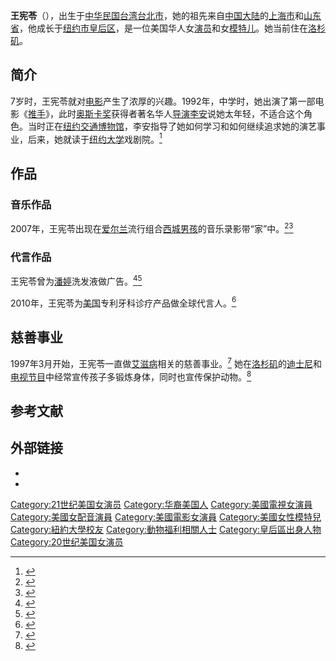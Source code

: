{{藝人
| 姓名     = 王宪苓
| 類型     = 女演员
| 圖片     =
| 圖片尺寸 = 280px
| 圖片簡介 = 王宪苓
| 原名     = 
| 外文名   = | 外文     = | 羅馬拼音 = 
| 英文名   =  Linda Wang
| 綽號     = 
| 國籍     = {{USA}}
| 民族     = [[漢族|漢族]]
| 籍貫     =
| 出生日期 = 10月10日（生年不详）
| 出生地點 = {{ROC}}[[台北市|台北市]]
| 逝世日期 = <!--卒年在前生年在后{{death date and age|YYYY|MM|DD|YYYY|MM|DD}} -->
| 逝世地點 = 
| 職業     = [[演员|演员]]、[[模特儿|模特儿]]
| 語言     = [[汉语|汉语]]、[[英语|英语]]
| 教育程度 = [[纽约大学|纽约大学]]
| 宗教信仰 =  | 配偶     = 
| 音樂類型 = 
| 出身地   =   | 出道作   =   | 出道日期 = 
| 代表作   = 
| 活躍年代 = 1982年至今
| 唱片公司 =
| 經紀公司 = 
| 網站     = <!-- {{URL|www.example.com}} -->
| 相關團體 =
| 獎項     = 
| IMDb    = 
| 現任成員 =
| 過往成員 = 
| 音樂專輯 = 
| 電影     = 
| 電視節目 = | 舞臺劇   =  | 書籍     = 
}}
'''王宪苓'''（{{bd||10月10日}}），出生于[[中华民国|中华民国]][[台湾|台湾]][[台北市|台北市]]，她的祖先来自[[中国大陆|中国大陆]]的[[上海市|上海市]]和[[山东省|山东省]]，他成长于[[纽约市|纽约市]][[皇后区|皇后区]]，是一位美国华人女[[演员|演员]]和女[[模特儿|模特儿]]。她当前住在[[洛杉矶|洛杉矶]]。

== 简介 ==
7岁时，王宪苓就对[[电影|电影]]产生了浓厚的兴趣。1992年，中学时，她出演了第一部电影《[[推手|推手]]》，此时[[奥斯卡奖|奥斯卡奖]]获得者著名华人[[导演|导演]][[李安|李安]]说她太年轻，不适合这个角色。当时正在[[纽约交通博物馆|纽约交通博物馆]]，李安指导了她如何学习和如何继续追求她的演艺事业，后来，她就读于[[纽约大学|纽约大学]]戏剧院。<ref>{{Cite web |url=http://www.nt2099.com/INTERVIEWS/linda_wang/ |title=nt2099 Entertainment: Dennis A. Amith interviews Linda Wang |publisher=Nt2099.com |date= |accessdate=2008-12-26 |archive-date=2009-01-23 |archive-url=https://web.archive.org/web/20090123102351/http://nt2099.com/INTERVIEWS/linda_wang/ |dead-url=no }}</ref>

== 作品 ==
=== 音乐作品===
2007年，王宪苓出现在[[爱尔兰|爱尔兰]]流行组合[[西城男孩|西城男孩]]的音乐录影带“家”中。<ref>{{Cite web|url=http://www.worldjournal.com/wj-la-news.php?nt_seq_id=1593294|title=世界日報──洛杉磯新聞|publisher=Worldjournal.com|date=|accessdate=2008-12-26}}{{dead link|date=2018年1月 |bot=InternetArchiveBot |fix-attempted=yes }}</ref><ref>{{Cite web |url=http://www.thecommitted.com/cgi-bin/index.cgi?action=viewnews&id=174 |title=We are TheCommitted... Committed to Westlife |publisher=Thecommitted.com |date= |accessdate=2008-12-26 |archive-date=2011-07-16 |archive-url=https://web.archive.org/web/20110716225633/http://www.thecommitted.com/cgi-bin/index.cgi?action=viewnews&id=174 |dead-url=yes }}</ref>

=== 代言作品 ===
王宪苓曾为[[潘婷|潘婷]]洗发液做广告。<ref>{{Cite web |url=http://www.nt2099.com/gotrice/gotrice_linda.html |title=nt2099 - Got Rice? with Linda Wang |publisher=Nt2099.com |date= |accessdate=2008-12-26 |archive-date=2018-10-16 |archive-url=https://web.archive.org/web/20181016001903/http://www.nt2099.com/gotrice/gotrice_linda.html |dead-url=no }}</ref><ref>{{Cite news |last=Marie |first=Karen |url=http://www.hairboutique.com/tips/tip180064.htm |title=Linda Wang: Beautiful Asian American Hair Celebrity - Latest Scoops |publisher=Hairboutique.com |date=2006-07-24 |accessdate=2008-12-26 |archive-date=2008-09-22 |archive-url=https://web.archive.org/web/20080922015158/http://www.hairboutique.com/tips/tip180064.htm |dead-url=no }}</ref>

2010年，王宪苓为[[美国|美国]]专利牙科诊疗产品做全球代言人。<ref>{{cite web |url=http://gb.chinareviewnews.com/crn-webapp/doc/docDetailCNML.jsp?coluid=7&kindid=0&docid=101312095 |title=华裔女星晋身全球专利品代言 演讽刺伍兹剧 |accessdate=2010年 |work= |publisher=中国评论新闻网 |language=zh-cn |archive-date=2016-03-05 |archive-url=https://web.archive.org/web/20160305134656/http://gb.chinareviewnews.com/crn-webapp/doc/docDetailCNML.jsp?coluid=7&kindid=0&docid=101312095 |dead-url=no }}</ref>

== 慈善事业 ==
1997年3月开始，王宪苓一直做[[艾滋病|艾滋病]]相关的慈善事业。<ref>{{Cite web |url=http://www.1888pressrelease.com/actress-linda-wang-proudly-represents-chinese-americans-for-pr-632enu0w1.html |title=Actress Linda Wang Proudly Represents Chinese-americans For The 56th Annual Comp by Rosy Juarez, Compton City Administrative Analyst |publisher=1888pressrelease.com |date= |accessdate=2008-12-26 |deadurl=yes |archiveurl=https://web.archive.org/web/20081207031229/http://www.1888pressrelease.com/actress-linda-wang-proudly-represents-chinese-americans-for-pr-632enu0w1.html |archivedate=2008-12-07 }}</ref> 
她在[[洛杉矶|洛杉矶]]的[[迪士尼|迪士尼]]和[[电视节目|电视节目]]中经常宣传孩子多锻炼身体，同时也宣传保护动物。<ref>{{Cite web |last=Hall |first=Beryl |url=http://wow-womenonwriting.com/11-inspiration.html |title=Wow! Women on Writing - An eZine for women writers, authors, editors, agents, publishers, and readers |publisher=Wow-womenonwriting.com |date= |accessdate=2008-12-26 |archive-date=2008-10-17 |archive-url=https://web.archive.org/web/20081017142651/http://wow-womenonwriting.com/11-inspiration.html |dead-url=no }}</ref>

== 参考文献 ==
{{reflist}}

== 外部链接 ==
*{{IMDB name|0910972|王宪苓}}
*{{myspace|iHeartLindaWang}}
{{DEFAULTSORT: Wang, Linda}}
[[Category:21世纪美国女演员|Category:21世纪美国女演员]]
[[Category:华裔美国人|Category:华裔美国人]]
[[Category:美國電視女演員|Category:美國電視女演員]]
[[Category:美國女配音演員|Category:美國女配音演員]]
[[Category:美國電影女演員|Category:美國電影女演員]]
[[Category:美國女性模特兒|Category:美國女性模特兒]]
[[Category:紐約大學校友|Category:紐約大學校友]]
[[Category:動物福利相關人士|Category:動物福利相關人士]]
[[Category:皇后區出身人物|Category:皇后區出身人物]]
[[Category:20世纪美国女演员|Category:20世纪美国女演员]]